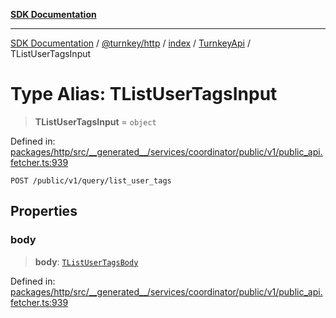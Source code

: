 [**SDK Documentation**](../../../../../../README.mdx)

***

[SDK Documentation](../../../../../../packages.mdx) / [@turnkey/http](../../../../README.mdx) / [index](../../../README.mdx) / [TurnkeyApi](../README.mdx) / TListUserTagsInput

# Type Alias: TListUserTagsInput

> **TListUserTagsInput** = `object`

Defined in: [packages/http/src/\_\_generated\_\_/services/coordinator/public/v1/public\_api.fetcher.ts:939](https://github.com/tkhq/sdk/blob/fd49bfe86475c8603b3eb385aa101efa36fa32fc/packages/http/src/__generated__/services/coordinator/public/v1/public_api.fetcher.ts#L939)

`POST /public/v1/query/list_user_tags`

## Properties

### body

> **body**: [`TListUserTagsBody`](TListUserTagsBody.mdx)

Defined in: [packages/http/src/\_\_generated\_\_/services/coordinator/public/v1/public\_api.fetcher.ts:939](https://github.com/tkhq/sdk/blob/fd49bfe86475c8603b3eb385aa101efa36fa32fc/packages/http/src/__generated__/services/coordinator/public/v1/public_api.fetcher.ts#L939)
